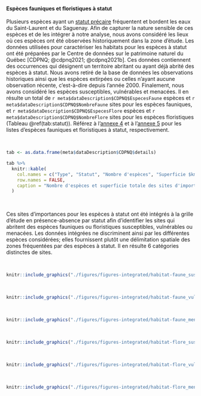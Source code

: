 #### Espèces fauniques et floristiques à statut

Plusieurs espèces ayant un [statut précaire](https://www.environnement.gouv.qc.ca/biodiversite/especes/index.htm) fréquentent et bordent les eaux du Saint-Laurent et du Saguenay. Afin de capturer la nature sensible de ces espèces et de les intégrer à notre analyse, nous avons considéré les lieux où ces espèces ont été observées historiquement dans la zone d'étude. Les données utilisées pour caractériser les habitats pour les espèces à statut ont été préparées par le Centre de données sur le patrimoine naturel du Québec [CDPNQ; @cdpnq2021; @cdpnq2021b]. Ces données contiennent des occurrences qui désignent un territoire abritant ou ayant déjà abrité des espèces à statut. Nous avons retiré de la base de données les observations historiques ainsi que les espèces extirpées ou celles n'ayant aucune observation récente, c'est-à-dire depuis l'année 2000. Finalement, nous avons considéré les espèces susceptibles, vulnérables et menacées. Il en résulte un total de `r meta$dataDescription$CDPNQ$EspecesFaune` espèces et `r meta$dataDescription$CDPNQ$NombreFaune` sites pour les espèces fauniques, et `r meta$dataDescription$CDPNQ$EspecesFlore` espèces et `r meta$dataDescription$CDPNQ$NombreFlore` sites pour les espèces floristiques (Tableau \@ref(tab:statut)). Référez à l'[annexe 4](#annexe4) et à l'[annexe 5](#annexe5) pour les listes d'espèces fauniques et floristiques à statut, respectivement.

<br/>

```r
tab <- as.data.frame(meta$dataDescription$CDPNQ$details)

tab %>%
  knitr::kable(
    col.names = c("Type", "Statut", "Nombre d'espèces", "Superficie $km^2$"),
    row.names = FALSE,
    caption = "Nombre d'espèces et superficie totale des sites d'importance pour les espèces fauniques et floristiques à statut dans la zone d'étude [@cdpnq2021; @cdpnq2021b]."
  )
```

<br/>


Ces sites d'importances pour les espèces à statut ont été intégrés à la grille d'étude en présence-absence par statut afin d'identifier les sites qui abritent des espèces fauniques ou floristiques susceptibles, vulnérables ou menacées. Les données intégrées ne discriminent ainsi par les différentes espèces considérées; elles fournissent plutôt une délimitation spatiale des zones fréquentées par des espèces à statut. Il en résulte 6 catégories distinctes de sites.

<br>

```r
knitr::include_graphics("./figures/figures-integrated/habitat-faune_susceptible.png")
```

<br>

```r
knitr::include_graphics("./figures/figures-integrated/habitat-faune_vulnerable.png")
```

<br>

```r
knitr::include_graphics("./figures/figures-integrated/habitat-faune_menacee.png")
```

<br>

```r
knitr::include_graphics("./figures/figures-integrated/habitat-flore_susceptible.png")
```

<br>

```r
knitr::include_graphics("./figures/figures-integrated/habitat-flore_vulnerable.png")
```

<br>

```r
knitr::include_graphics("./figures/figures-integrated/habitat-flore_menacee.png")
```

<br>
